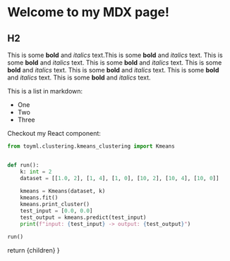 
# Welcome to my MDX page!

## H2

This is some **bold** and _italics_ text.This is some **bold** and _italics_ text.
This is some **bold** and _italics_ text.
This is some **bold** and _italics_ text.
This is some **bold** and _italics_ text.
This is some **bold** and _italics_ text.
This is some **bold** and _italics_ text.
This is some **bold** and _italics_ text.


This is a list in markdown:
 
- One
- Two
- Three
 
Checkout my React component:

```python
from toyml.clustering.kmeans_clustering import Kmeans


def run():
    k: int = 2
    dataset = [[1.0, 2], [1, 4], [1, 0], [10, 2], [10, 4], [10, 0]]
    
    kmeans = Kmeans(dataset, k)
    kmeans.fit()
    kmeans.print_cluster()
    test_input = [0.0, 0.0]
    test_output = kmeans.predict(test_input)
    print(f"input: {test_input} -> output: {test_output}")

run()
```

<KmeansPage className="ml-72 mr-72"/>


  return <MdxLayout>{children}</MdxLayout>
}